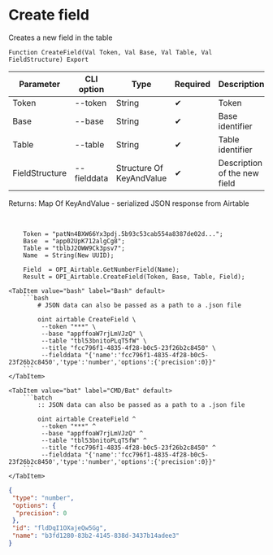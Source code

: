 ﻿---
sidebar_position: 1
---


# Create field
 Creates a new field in the table



`Function CreateField(Val Token, Val Base, Val Table, Val FieldStructure) Export`

  | Parameter | CLI option | Type | Required | Description |
  |-|-|-|-|-|
  | Token | --token | String | &#x2714; | Token |
  | Base | --base | String | &#x2714; | Base identifier |
  | Table | --table | String | &#x2714; | Table identifier |
  | FieldStructure | --fielddata | Structure Of KeyAndValue | &#x2714; | Description of the new field |

  
  Returns:  Map Of KeyAndValue - serialized JSON response from Airtable

<br/>




```bsl title="1C:Enterprise/OneScript code example"
    Token = "patNn4BXW66Yx3pdj.5b93c53cab554a8387de02d...";
    Base  = "app02UpK712algCg8";
    Table = "tblbJ2OWW9Ck3psv7";
    Name  = String(New UUID);

    Field  = OPI_Airtable.GetNumberField(Name);
    Result = OPI_Airtable.CreateField(Token, Base, Table, Field);
```
 

 <Tabs>
  
    <TabItem value="bash" label="Bash" default>
        ```bash
            # JSON data can also be passed as a path to a .json file
            
            oint airtable CreateField \
             --token "***" \
             --base "appffoaW7rjLmVJzQ" \
             --table "tbl53bnitoPLqT5fW" \
             --title "fcc796f1-4835-4f28-b0c5-23f26b2c8450" \
             --fielddata "{'name':'fcc796f1-4835-4f28-b0c5-23f26b2c8450','type':'number','options':{'precision':0}}"
        ```
    </TabItem>
  
    <TabItem value="bat" label="CMD/Bat" default>
        ```batch
            :: JSON data can also be passed as a path to a .json file
            
            oint airtable CreateField ^
             --token "***" ^
             --base "appffoaW7rjLmVJzQ" ^
             --table "tbl53bnitoPLqT5fW" ^
             --title "fcc796f1-4835-4f28-b0c5-23f26b2c8450" ^
             --fielddata "{'name':'fcc796f1-4835-4f28-b0c5-23f26b2c8450','type':'number','options':{'precision':0}}"
        ```
    </TabItem>
</Tabs>


```json title="Result"
{
 "type": "number",
 "options": {
  "precision": 0
 },
 "id": "fldDqI1OXajeQw5Gg",
 "name": "b3fd1280-83b2-4145-838d-3437b14adee3"
}
```
